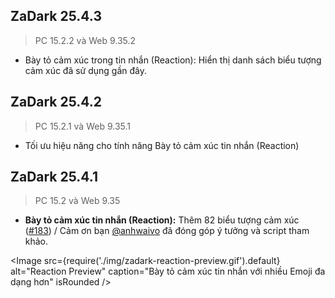 
## ZaDark 25.4.3

> PC 15.2.2 và Web 9.35.2

- Bày tỏ cảm xúc trong tin nhắn (Reaction): Hiển thị danh sách biểu tượng cảm xúc đã sử dụng gần đây.

## ZaDark 25.4.2

> PC 15.2.1 và Web 9.35.1

- Tối ưu hiệu năng cho tính năng Bày tỏ cảm xúc tin nhắn (Reaction)

## ZaDark 25.4.1

> PC 15.2 và Web 9.35

- **Bày tỏ cảm xúc tin nhắn (Reaction):** Thêm 82 biểu tượng cảm xúc ([#183](https://github.com/quaric/zadark/issues/183)) / Cảm ơn bạn [@anhwaivo](https://github.com/quaric/zadark/issues/183) đã đóng góp ý tưởng và script tham khảo.

<Image
  src={require('./img/zadark-reaction-preview.gif').default}
  alt="Reaction Preview"
  caption="Bày tỏ cảm xúc tin nhắn với nhiều Emoji đa dạng hơn"
  isRounded
/>
